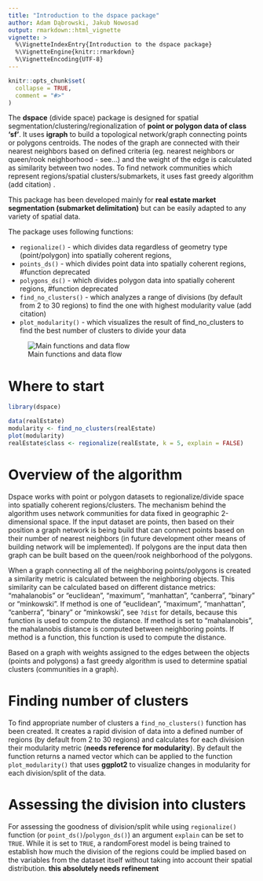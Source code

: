 ```yaml
---
title: "Introduction to the dspace package"
author: Adam Dąbrowski, Jakub Nowosad
output: rmarkdown::html_vignette
vignette: >
  %\VignetteIndexEntry{Introduction to the dspace package}
  %\VignetteEngine{knitr::rmarkdown}
  %\VignetteEncoding{UTF-8}
---
```


```r
knitr::opts_chunk$set(
  collapse = TRUE,
  comment = "#>"
)
```

The **dspace** (divide space) package is designed for spatial segmentation/clustering/regionalization of **point or polygon data of class 'sf'**.
It uses **igraph** to build a topological network/graph connecting points or polygons centroids.
The nodes of the graph are connected with their nearest neighbors based on defined criteria (eg. nearest neighbors or queen/rook neighborhood - see...) and the weight of the edge is calculated as similarity between two nodes.
To find network communities which represent regions/spatial clusters/submarkets, it uses fast greedy algorithm (add citation) .

This package has been developed mainly for **real estate market segmentation (submarket delimitation)** but can be easily adapted to any variety of spatial data.

The package uses following functions:

 * `regionalize()` - which divides data regardless of geometry type (point/polygon) into spatially coherent regions,
 * `points_ds()` - which divides point data into spatially coherent regions, #function deprecated
 * `polygons_ds()` - which divides polygon data into spatially coherent regions, #function deprecated
 * `find_no_clusters()` - which analyzes a range of divisions (by default from 2 to 30 regions) to find the one with highest modularity value (add citation)
 * `plot_modularity()` - which visualizes the result of find_no_clusters to find the best number of clusters to divide your data

![Main functions and data flow](images/dspace.png)


# Where to start

```r
library(dspace)
```

```r
data(realEstate)
modularity <- find_no_clusters(realEstate)
plot(modularity)
realEstate$class <- regionalize(realEstate, k = 5, explain = FALSE)
```

# Overview of the algorithm

Dspace works with point or polygon datasets to regionalize/divide space into spatially coherent regions/clusters.
The mechanism behind the algorithm uses network communities for data fixed in geographic 2-dimensional space.
If the input dataset are points, then based on their position a graph network is being build that can connect points based on their number of nearest neighbors (in future development other means of building network will be implemented).
If polygons are the input data then graph can be built based on the queen/rook neighborhood of the polygons.

When a graph connecting all of the neighboring points/polygons is created a similarity metric is calculated between the neighboring objects. 
This similarity can be calculated based on different distance metrics: "mahalanobis" or "euclidean", "maximum", "manhattan", "canberra", "binary" or "minkowski". 
If method is one of "euclidean", "maximum", "manhattan", "canberra", "binary" or "minkowski", see `?dist` for details, because this function is used to compute the distance. 
If method is set to "mahalanobis", the mahalanobis distance is computed between neighboring points. 
If method is a function, this function is used to compute the distance.

Based on  a graph with weights assigned to the edges between the objects (points and polygons) a fast greedy algorithm is used to determine spatial clusters (communities in a graph).
 
# Finding number of clusters

To find appropriate number of clusters a `find_no_clusters()` function has been created.
It creates a rapid division of data into a defined number of regions (by default from 2 to 30 regions) and calculates for each division their modularity metric (**needs reference for modularity**).
By default the function returns a named vector which can be applied to the function `plot_modularity()` that uses **ggplot2** to visualize changes in modularity for each division/split of the data.

# Assessing the division into clusters

For assessing the goodness of division/split while using `regionalize()` function (or `point_ds()`/`polygon_ds()`) an argument `explain` can be set to `TRUE`. 
While it is set to `TRUE`, a randomForest model is being trained to establish how much the division of the regions could be implied based on the variables from the dataset itself without taking into account their spatial distribution. **this absolutely needs refinement**
